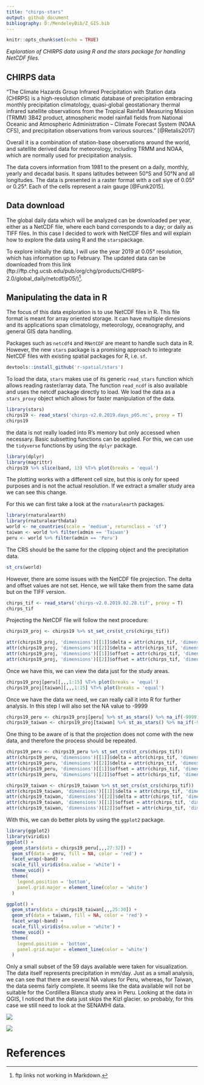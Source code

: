 ```yaml
---
title: "chirps-stars"
output: github_document
bibliography: D:/MendeleyBib/Z_GIS.bib
---
```


```r
knitr::opts_chunk$set(echo = TRUE)
```

*Exploration of CHIRPS data using R and the stars package for handling NetCDF files.*

## CHIRPS data

"The Climate Hazards Group Infrared Precipitation with Station data (CHIRPS) is a high-resolution climatic database of precipitation embracing monthly precipitation climatology, quasi-global geostationary thermal infrared satellite observations from the Tropical Rainfall Measuring Mission (TRMM) 3B42 product, atmospheric model rainfall fields from National Oceanic and Atmospheric Administration – Climate Forecast System (NOAA CFS), and precipitation observations from various sources." [@Retalis2017]

Overall it is a combination of station-base observations around the world, and satellite derived data for meteorology, including TRMM and NOAA, which are normally used for precipitation analysis. 

The data covers information from 1981 to the present on a daily, monthly, yearly and decadal basis. It spans latitudes between 50°S and 50°N and all longitudes. The data is presented in a raster format with a cell siye of 0.05° or 0.25°. Each of the cells represent a rain gauge [@Funk2015]. 

## Data download

The global daily data which will be analyzed can be downloaded per year, either as a NetCDF file, where each band corresponds to a day; or daily as TIFF files. In this case I decided to work with NetCDF files and will explain how to explore the data using R and the `stars`package. 

To explore initially the data, I will use the year 2019 at 0.05° resolution, which has information up to February. The updated data can be downloaded from this link (ftp://ftp.chg.ucsb.edu/pub/org/chg/products/CHIRPS-2.0/global_daily/netcdf/p05/)[^1]. 

[^1]: ftp links not working in Markdown.

## Manipulating the data in R

The focus of this data exploration is to use NetCDF files in R. This file format is meant for array oriented storage. It can have multiple dimesions and its applications span climatology, meteorology, oceanography, and general GIS data handling. 

Packages such as `netcdf4` and `RNetCDF` are meant to handle such data in R. However, the new `stars` package is a promising approach to integrate NetCDF files with existing spatial packages for R, i.e. `sf`. 

```r
devtools::install_github('r-spatial/stars')
```

To load the data, `stars` makes use of its generic `read_stars` function which allows reading raster/array data. The function `read_ncdf` is also available and uses the netcdf package directly to load. We load the data as a `stars_proxy` object which allows for faster manipulation of the data.

```r
library(stars)
chirps19 <- read_stars('chirps-v2.0.2019.days_p05.nc', proxy = T)
chirps19
```

the data is not really loaded into R's memory but only accessed when necessary. Basic subsetting functions can be applied. For this, we can use the `tidyverse` functions by using the `dplyr` package. 

```r
library(dplyr)
library(magrittr)
chirps19 %>% slice(band, 13) %T>% plot(breaks = 'equal')
```

The plotting works with a different cell size, but this is only for speed purposes and is not the actual resolution. 
If we extract a smaller study area we can see this change. 

For this we can first take a look at the `rnaturalearth` packages.

```r
library(rnaturalearth)
library(rnaturalearthdata)
world <- ne_countries(scale = 'medium', returnclass = 'sf')
taiwan <- world %>% filter(admin == 'Taiwan')
peru <- world %>% filter(admin == 'Peru')
```

The CRS should be the same for the clipping object and the precipitation data. 

```r
st_crs(world)
```

However, there are some issues with the NetCDF file projection. The delta and offset values are not set. Hence, we will take them from the same data but on the TIFF version.

```r
chirps_tif <- read_stars('chirps-v2.0.2019.02.28.tif', proxy = T)
chirps_tif
```

Projecting the NetCDF file will follow the next procedure:

```r
chirps19_proj <- chirps19 %>% st_set_crs(st_crs(chirps_tif))

attr(chirps19_proj, 'dimensions')[[1]]$delta = attr(chirps_tif, 'dimensions')[[1]]$delta
attr(chirps19_proj, 'dimensions')[[2]]$delta = attr(chirps_tif, 'dimensions')[[2]]$delta
attr(chirps19_proj, 'dimensions')[[1]]$offset = attr(chirps_tif, 'dimensions')[[1]]$offset
attr(chirps19_proj, 'dimensions')[[2]]$offset = attr(chirps_tif, 'dimensions')[[2]]$offset
```

Once we have this, we can view the data just for the study areas.

```r
chirps19_proj[peru][,,,1:15] %T>% plot(breaks = 'equal') 
chirps19_proj[taiwan][,,,1:15] %T>% plot(breaks = 'equal') 
```

Once we have the data we need, we can really call it into R for further analysis. In this step I will also set the NA value to -9999

```r
chirps19_peru <- chirps19_proj[peru] %>% st_as_stars() %>% na_if(-9999)
chirps19_taiwan <- chirps19_proj[taiwan] %>% st_as_stars() %>% na_if(-9999)
```

One thing to be aware of is that the projection does not come with the new data, and therefore the process should be repeated. 

```r
chirps19_peru <- chirps19_peru %>% st_set_crs(st_crs(chirps_tif))
attr(chirps19_peru, 'dimensions')[[1]]$delta = attr(chirps_tif, 'dimensions')[[1]]$delta
attr(chirps19_peru, 'dimensions')[[2]]$delta = attr(chirps_tif, 'dimensions')[[2]]$delta
attr(chirps19_peru, 'dimensions')[[1]]$offset = attr(chirps_tif, 'dimensions')[[1]]$offset
attr(chirps19_peru, 'dimensions')[[2]]$offset = attr(chirps_tif, 'dimensions')[[2]]$offset

chirps19_taiwan <- chirps19_taiwan %>% st_set_crs(st_crs(chirps_tif))
attr(chirps19_taiwan, 'dimensions')[[1]]$delta = attr(chirps_tif, 'dimensions')[[1]]$delta
attr(chirps19_taiwan, 'dimensions')[[2]]$delta = attr(chirps_tif, 'dimensions')[[2]]$delta
attr(chirps19_taiwan, 'dimensions')[[1]]$offset = attr(chirps_tif, 'dimensions')[[1]]$offset
attr(chirps19_taiwan, 'dimensions')[[2]]$offset = attr(chirps_tif, 'dimensions')[[2]]$offset
```

With this, we can do better plots by using the `ggplot2` package. 

```r
library(ggplot2)
library(viridis)
ggplot() +
  geom_stars(data = chirps19_peru[,,,27:32]) +
  geom_sf(data = peru, fill = NA, color = 'red') +
  facet_wrap(~band) +
  scale_fill_viridis(na.value = 'white') +
  theme_void() +
  theme(
    legend.position = 'bottom',
    panel.grid.major = element_line(color = 'white')
  )

ggplot() +
  geom_stars(data = chirps19_taiwan[,,,25:30]) +
  geom_sf(data = taiwan, fill = NA, color = 'red') +
  facet_wrap(~band) +
  scale_fill_viridis(na.value = 'white') +
  theme_void() +
  theme(
    legend.position = 'bottom',
    panel.grid.major = element_line(color = 'white')
  )
```

Only a small subset of the 59 days available were taken for visualization. The data itself represents precipitation in mm/day. Just as a small analysis, we can see that there are several NA values for Peru, whereas, for Taiwan, the data seems fairly complete. It seems like the data available will not be suitable for the Cordillera Blanca study area in Peru. Looking at the data in QGIS, I noticed that the data just skips the Kizl glacier. so probably, for this case we still need to look at the SENAMHI data. 

![](./README_files/figure-markdown_github/kinzl_peru.png)

![](./README_files/figure-markdown_github/kinzl_zoom.png)

# References